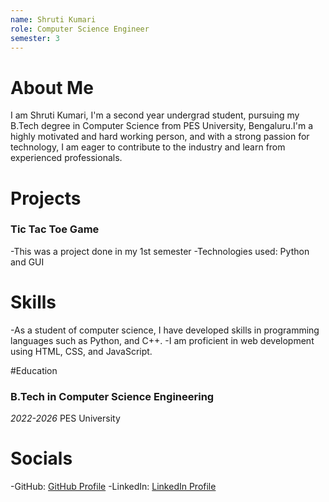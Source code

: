 ```yaml
---
name: Shruti Kumari
role: Computer Science Engineer
semester: 3
---
```


# About Me

I am Shruti Kumari, I'm a second year undergrad student, pursuing my B.Tech degree in Computer Science from PES University, Bengaluru.I'm a highly motivated and hard working person, and with a strong passion for technology, I am eager to contribute to the industry and learn from experienced professionals.

# Projects

### **Tic Tac Toe Game**
-This was a project done in my 1st semester
-Technologies used: Python and GUI

# Skills
-As a student of computer science, I have developed skills in programming languages such as Python, and C++.
-I am proficient in web development using HTML, CSS, and JavaScript.

#Education

### B.Tech in Computer Science Engineering
_2022-2026_
PES University

# Socials
-GitHub: [GitHub Profile](https://github.com/shruti9234)
-LinkedIn: [LinkedIn Profile](https://www.linkedin.com/in/shruti-kumari-81251128b)
